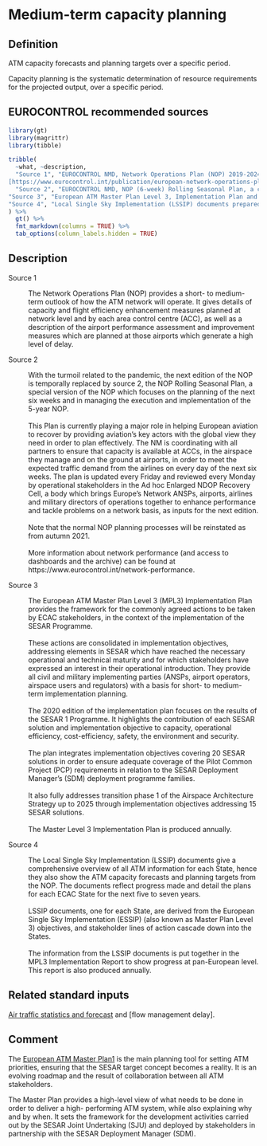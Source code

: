 # Medium-term capacity planning

## Definition
ATM capacity forecasts and planning targets over a specific period.

Capacity planning is the systematic determination of resource requirements for
the projected output, over a specific period.

## EUROCONTROL recommended sources

```r
library(gt)
library(magrittr)
library(tibble)

tribble(
  ~what, ~description,
  "Source 1", "EUROCONTROL NMD, Network Operations Plan (NOP) 2019-2024<br>
[https://www.eurocontrol.int/publication/european-network-operations-plan-2019- 2024](https://www.eurocontrol.int/publication/european-network-operations-plan-2019- 2024)",
  "Source 2", "EUROCONTROL NMD, NOP (6-week) Rolling Seasonal Plan, a consolidated network view of traffic evolution<br> [https://www.eurocontrol.int/news/eurocontrol-nm-publishes-network-rolling-plan](https://www.eurocontrol.int/news/eurocontrol-nm-publishes-network-rolling-plan)",
"Source 3", "European ATM Master Plan Level 3, Implementation Plan and European ATM Master Plan Level 3, Implementation Report<br> [https://www.eurocontrol.int/publication/european-atm-master-plan-implementation- plan-level-3](https://www.eurocontrol.int/publication/european-atm-master-plan-implementation- plan-level-3)",
"Source 4", "Local Single Sky Implementation (LSSIP) documents prepared for each country including capacity forecasts.<br> [https://www.eurocontrol.int/service/local-single-sky-implementation-monitoring](https://www.eurocontrol.int/service/local-single-sky-implementation-monitoring)"
) %>% 
  gt() %>% 
  fmt_markdown(columns = TRUE) %>% 
  tab_options(column_labels.hidden = TRUE)

```

## Description

Source 1

:   The Network Operations Plan (NOP) provides a short- to medium-term outlook
    of how the ATM network will operate. It gives details of capacity and flight
    efficiency enhancement measures planned at network level and by each area
    control centre (ACC), as well as a description of the airport performance
    assessment and improvement measures which are planned at those airports
    which generate a high level of delay.


Source 2

:   With the turmoil related to the pandemic, the next edition of the NOP is
    temporally replaced by source 2, the NOP Rolling Seasonal Plan, a special
    version of the NOP which focuses on the planning of the next six weeks and
    in managing the execution and implementation of the 5-year NOP.
    <br><br>
    This Plan is currently playing a major role in helping European aviation
    to recover by providing aviation’s key actors with the global view they
    need in order to plan effectively.
    The NM is coordinating with all partners to ensure that capacity is
    available at ACCs, in the airspace they manage and on the ground at
    airports, in order to meet the expected traffic demand from the airlines on
    every day of the next six weeks.
    The plan is updated every Friday and reviewed every Monday by operational
    stakeholders in the Ad hoc Enlarged NDOP Recovery Cell, a body which brings
    Europe’s Network ANSPs, airports, airlines and military directors of
    operations together to enhance performance and tackle problems on a network
    basis, as inputs for the next edition.
    <br><br>
    Note that the normal NOP planning processes will be reinstated as from
    autumn 2021.
    <br><br>
    More information about network performance (and access to dashboards and
    the archive) can be found at
    https://www.eurocontrol.int/network-performance.

Source 3

:   The European ATM Master Plan Level 3 (MPL3) Implementation Plan provides
    the framework for the commonly agreed actions to be taken by ECAC
    stakeholders, in the context of the implementation of the SESAR Programme.
    <br><br>
    These actions are consolidated in implementation objectives, addressing
    elements in SESAR which have reached the necessary operational and
    technical maturity and for which stakeholders have expressed an interest
    in their operational introduction.
    They provide all civil and military implementing parties (ANSPs,
    airport operators, airspace users and regulators) with a basis for
    short- to medium- term implementation planning.
    <br><br>
    The 2020 edition of the implementation plan focuses on the results of
    the SESAR 1 Programme.
    It highlights the contribution of each SESAR solution and implementation
    objective to capacity, operational efficiency, cost-efficiency, safety,
    the environment and security.
    <br><br>
    The plan integrates implementation objectives covering 20 SESAR solutions
    in order to ensure adequate coverage of the Pilot Common Project (PCP)
    requirements in relation to the SESAR Deployment Manager’s (SDM) deployment
    programme families.
    <br><br>
    It also fully addresses transition phase 1 of the Airspace Architecture
    Strategy up to 2025 through implementation objectives addressing 15 SESAR
    solutions.
    <br><br>
    The Master Level 3 Implementation Plan is produced annually.

Source 4

:   The Local Single Sky Implementation (LSSIP) documents give a comprehensive
    overview of all ATM information for each State, hence they also show the
    ATM capacity forecasts and planning targets from the NOP.
    The documents reflect progress made and detail the plans for each ECAC State
    for the next five to seven years.
    <br><br>
    LSSIP documents, one for each State, are derived from the European
    Single Sky Implementation (ESSIP) (also known as Master Plan Level 3)
    objectives, and stakeholder lines of action cascade down into the States.
    <br><br>
    The information from the LSSIP documents is put together in the MPL3
    Implementation Report to show progress at pan-European level.
    This report is also produced annually.


## Related standard inputs

[Air traffic statistics and forecast](#air-traffic-statistics-and-forecasts)
and [flow management delay].

## Comment

The [European ATM Master Plan1][atm-master-plan] is the main planning tool for
setting ATM priorities, ensuring that the SESAR target concept becomes
a reality.
It is an evolving roadmap and the result of collaboration between all ATM
stakeholders.

[atm-master-plan]: <https://www.eurocontrol.int/portal/european-atm-master-plan-portal>

The Master Plan provides a high-level view of what needs to be done in order to
deliver a high- performing ATM system, while also explaining why and by when.
It sets the framework for the development activities carried out by the SESAR
Joint Undertaking (SJU) and deployed by stakeholders in partnership with the
SESAR Deployment Manager (SDM).
